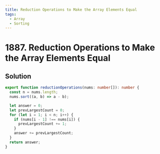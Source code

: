 ```yaml
---
title: Reduction Operations to Make the Array Elements Equal
tags:
  - Array
  - Sorting
---
```


# 1887. Reduction Operations to Make the Array Elements Equal

<Badges>
  <LevelBadge level="medium" />
  <TopicBadge name="Array" slug="array" />
  <TopicBadge name="Sorting" slug="sorting" />
</Badges>

## Solution

```typescript filename="solution.ts" copy
export function reductionOperations(nums: number[]): number {
  const n = nums.length;
  nums.sort((a, b) => a - b);

  let answer = 0;
  let prevLargestCount = 0;
  for (let i = 1; i < n; i++) {
    if (nums[i - 1] !== nums[i]) {
      prevLargestCount += 1;
    }
    answer += prevLargestCount;
  }
  return answer;
}
```

<ProblemLink
  codingSite="leetcode"
  href="https://leetcode.com/problems/reduction-operations-to-make-the-array-elements-equal"
  title="Reduction Operations to Make the Array Elements Equal"
/>
